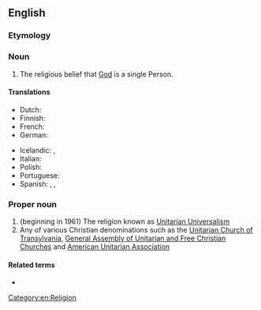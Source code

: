 {{also|unitarianism}}
==English==
{{wikipedia}}

===Etymology===
{{suffix|en|Unitarian|ism}}

===Noun===
{{en-noun|-}}

# The religious belief that [[God]] is a single Person.

====Translations====
{{trans-top|the religious belief that God is a single person}}
* Dutch: {{t+|nl|unitarisme|n}}
* Finnish: {{t|fi|unitarianismi}}
* French: {{t+|fr|unitarisme|m}}
* German: {{t|de|Unitarismus|m}}
{{trans-mid}}
* Icelandic: {{t|is|únítaratrú|f}}, {{t|is|únítarastefna|f}}
* Italian: {{t|it|unitarianismo|m}}
* Polish: {{t|pl|unitarianizm|m}}
* Portuguese: {{t|pt|unitarismo|m}}
* Spanish: {{qualifier|often political, related to the Partido Unitario in Argentina}} {{t+|es|unitarismo|m}}, {{qualifier|usually only religious}} {{t|es|unitarianismo|m}},
{{trans-bottom}}

===Proper noun===
{{en-proper noun}}

# (beginning in 1961) The religion known as [[Unitarian Universalism]]
# Any of various Christian denominations such as the [[w:Unitarian Church of Transylvania|Unitarian Church of Transylvania]], [[w:General Assembly of Unitarian and Free Christian Churches|General Assembly of Unitarian and Free Christian Churches]] and [[w:American Unitarian Association|American Unitarian Association]]

====Related terms====
* {{l|en|unitarianism}}

[[Category:en:Religion]]